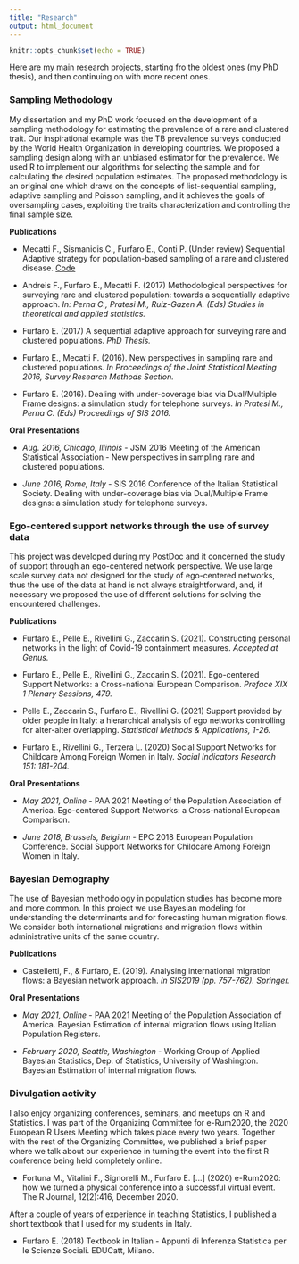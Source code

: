 ```yaml
---
title: "Research"
output: html_document
---
```


```r
knitr::opts_chunk$set(echo = TRUE)
```

Here are my main research projects, starting fro the oldest ones (my PhD thesis), and then continuing on with more recent ones.

### Sampling Methodology 

My dissertation and my PhD work focused on the development of a sampling methodology for estimating the prevalence of a rare and clustered trait. Our inspirational example was the TB prevalence surveys conducted by the World Health Organization in developing countries. We proposed a sampling design along with an unbiased estimator for the prevalence. We used R to implement our algorithms for selecting the sample and for calculating the desired population estimates. The proposed methodology is an original one which draws on the concepts of list-sequential sampling, adaptive sampling and Poisson sampling, and it achieves the goals of oversampling cases, exploiting the traits characterization and controlling the final sample size. 

**Publications**

* Mecatti F., Sismanidis C., Furfaro E., Conti P.  (Under review) Sequential Adaptive strategy for population-based sampling of a rare and clustered disease. [Code](https://github.com/emanuelaf/posa)

* Andreis F., Furfaro E., Mecatti F. (2017) Methodological perspectives for surveying rare and clustered population: towards a sequentially adaptive approach. *In: Perna C., Pratesi M., Ruiz-Gazen A. (Eds) Studies in theoretical and applied statistics.*

* Furfaro E. (2017) A sequential adaptive approach for surveying rare and clustered populations. *PhD Thesis.*

* Furfaro E., Mecatti F. (2016). New perspectives in sampling rare and clustered populations. *In Proceedings of the Joint Statistical Meeting 2016, Survey Research Methods Section.*

* Furfaro E. (2016). Dealing with under-coverage bias via Dual/Multiple Frame designs: a simulation study for telephone surveys. *In Pratesi M., Perna C. (Eds) Proceedings of SIS 2016.*


**Oral Presentations**

* *Aug. 2016, Chicago, Illinois* - JSM 2016 Meeting of the American Statistical Association - New perspectives in sampling rare and clustered populations.

* *June 2016, Rome, Italy* - SIS 2016 Conference of the Italian Statistical Society. Dealing with under-coverage bias via Dual/Multiple Frame designs: a simulation study for telephone surveys.



### Ego-centered support networks through the use of survey data

This project was developed during my PostDoc and it concerned the study of support through an ego-centered network perspective. We use large scale survey data not designed for the study of ego-centered networks, thus the use of the data at hand is not always straightforward, and, if necessary we proposed the use of different solutions for solving the encountered challenges.

**Publications**

* Furfaro E., Pelle E., Rivellini G., Zaccarin S. (2021). Constructing personal networks in the light of Covid-19 containment measures. *Accepted at Genus.*

* Furfaro E., Pelle E., Rivellini G., Zaccarin S. (2021). Ego-centered Support Networks: a Cross-national European Comparison. *Preface XIX 1 Plenary Sessions, 479.*

* Pelle E., Zaccarin S., Furfaro E., Rivellini G. (2021) Support provided by older people in Italy: a hierarchical analysis of ego networks controlling for alter-alter overlapping. *Statistical Methods \& Applications, 1-26.*

* Furfaro E., Rivellini G., Terzera L. (2020) Social Support Networks for Childcare Among Foreign Women in Italy. *Social Indicators Research 151: 181-204.*


**Oral Presentations**

* *May 2021, Online* - PAA 2021 Meeting of the Population Association of America. Ego-centered Support Networks: a Cross-national European Comparison.


* *June 2018, Brussels, Belgium* - EPC 2018 European Population Conference. Social Support Networks for Childcare Among Foreign Women in Italy.


### Bayesian Demography

The use of Bayesian methodology in population studies has become more and more common. In this project we use Bayesian modeling for understanding the determinants and for forecasting human migration flows. We consider both international migrations and migration flows within administrative units of the same country.

**Publications**

* Castelletti, F., \& Furfaro, E. (2019). Analysing international migration flows: a Bayesian network approach. *In SIS2019 (pp. 757-762). Springer.*

**Oral Presentations**

* *May 2021, Online* - PAA 2021 Meeting of the Population Association of America. Bayesian Estimation of internal migration flows using Italian Population Registers.

* *February 2020, Seattle, Washington* - Working Group of Applied Bayesian Statistics, Dep. of Statistics, University of Washington. Bayesian Estimation of internal migration flows.



### Divulgation activity 

I also enjoy organizing conferences, seminars, and meetups on R and Statistics. I was part of the Organizing Committee for e-Rum2020, the 2020 European R Users Meeting which takes place every two years. Together with the rest of the Organizing Committee, we published a brief paper where we talk about our experience in turning the event into the first R conference being held completely online.

* Fortuna M., Vitalini F., Signorelli M., Furfaro E. [...] (2020) e-Rum2020: how we turned a physical conference into a successful virtual event. The R Journal, 12(2):416, December 2020.

After a couple of years of experience in teaching Statistics, I published a short textbook that I used for my students in Italy.

* Furfaro E. (2018) Textbook in Italian - Appunti di Inferenza Statistica per le Scienze Sociali. EDUCatt, Milano. 
